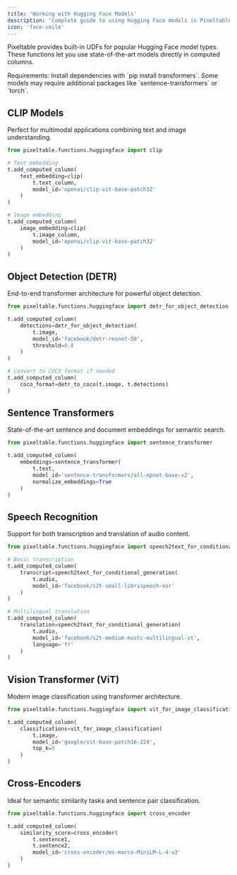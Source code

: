 ```yaml
---
title: 'Working with Hugging Face Models'
description: 'Complete guide to using Hugging Face models in Pixeltable'
icon: 'face-smile'
---
```


Pixeltable provides built-in UDFs for popular Hugging Face model types. These functions let you use state-of-the-art models directly in computed columns.

<Note>
Requirements: Install dependencies with `pip install transformers`. Some models may require additional packages like `sentence-transformers` or `torch`.
</Note>

## CLIP Models
Perfect for multimodal applications combining text and image understanding.

```python
from pixeltable.functions.huggingface import clip

# Text embedding
t.add_computed_column(
    text_embedding=clip(
        t.text_column,
        model_id='openai/clip-vit-base-patch32'
    )
)

# Image embedding  
t.add_computed_column(
    image_embedding=clip(
        t.image_column,
        model_id='openai/clip-vit-base-patch32'
    )
)
```

## Object Detection (DETR)
End-to-end transformer architecture for powerful object detection.

```python
from pixeltable.functions.huggingface import detr_for_object_detection

t.add_computed_column(
    detections=detr_for_object_detection(
        t.image,
        model_id='facebook/detr-resnet-50',
        threshold=0.8
    )
)

# Convert to COCO format if needed
t.add_computed_column(
    coco_format=detr_to_coco(t.image, t.detections)
)
```

## Sentence Transformers
State-of-the-art sentence and document embeddings for semantic search.

```python
from pixeltable.functions.huggingface import sentence_transformer

t.add_computed_column(
    embeddings=sentence_transformer(
        t.text,
        model_id='sentence-transformers/all-mpnet-base-v2',
        normalize_embeddings=True
    )
)
```

## Speech Recognition
Support for both transcription and translation of audio content.

```python
from pixeltable.functions.huggingface import speech2text_for_conditional_generation

# Basic transcription
t.add_computed_column(
    transcript=speech2text_for_conditional_generation(
        t.audio,
        model_id='facebook/s2t-small-librispeech-asr'
    )
)

# Multilingual translation
t.add_computed_column(
    translation=speech2text_for_conditional_generation(
        t.audio,
        model_id='facebook/s2t-medium-mustc-multilingual-st',
        language='fr'
    )
)
```

## Vision Transformer (ViT)
Modern image classification using transformer architecture.

```python
from pixeltable.functions.huggingface import vit_for_image_classification

t.add_computed_column(
    classifications=vit_for_image_classification(
        t.image,
        model_id='google/vit-base-patch16-224',
        top_k=5
    )
)
```

## Cross-Encoders
Ideal for semantic similarity tasks and sentence pair classification.

```python
from pixeltable.functions.huggingface import cross_encoder

t.add_computed_column(
    similarity_score=cross_encoder(
        t.sentence1,
        t.sentence2,
        model_id='cross-encoder/ms-marco-MiniLM-L-4-v2'
    )
)
```
